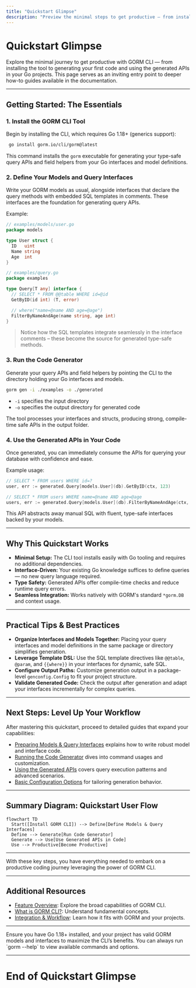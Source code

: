 ```yaml
---
title: "Quickstart Glimpse"
description: "Preview the minimal steps to get productive — from installation to running your first code generation and using generated APIs in code. Serves as an entry point for deeper how-tos in further documentation."
---
```


# Quickstart Glimpse

Explore the minimal journey to get productive with GORM CLI — from installing the tool to generating your first code and using the generated APIs in your Go projects. This page serves as an inviting entry point to deeper how-to guides available in the documentation.

---

## Getting Started: The Essentials

### 1. Install the GORM CLI Tool

Begin by installing the CLI, which requires Go 1.18+ (generics support):

```bash
 go install gorm.io/cli/gorm@latest
```

This command installs the `gorm` executable for generating your type-safe query APIs and field helpers from your Go interfaces and model definitions.

### 2. Define Your Models and Query Interfaces

Write your GORM models as usual, alongside interfaces that declare the query methods with embedded SQL templates in comments. These interfaces are the foundation for generating query APIs.

Example:

```go
// examples/models/user.go
package models

type User struct {
  ID   uint
  Name string
  Age  int
}
```

```go
// examples/query.go
package examples

type Query[T any] interface {
  // SELECT * FROM @@table WHERE id=@id
  GetByID(id int) (T, error)

  // where("name=@name AND age=@age")
  FilterByNameAndAge(name string, age int)
}
```

> Notice how the SQL templates integrate seamlessly in the interface comments – these become the source for generated type-safe methods.

### 3. Run the Code Generator

Generate your query APIs and field helpers by pointing the CLI to the directory holding your Go interfaces and models.

```bash
gorm gen -i ./examples -o ./generated
```

- `-i` specifies the input directory
- `-o` specifies the output directory for generated code

The tool processes your interfaces and structs, producing strong, compile-time safe APIs in the output folder.

### 4. Use the Generated APIs in Your Code

Once generated, you can immediately consume the APIs for querying your database with confidence and ease.

Example usage:

```go
// SELECT * FROM users WHERE id=?
user, err := generated.Query[models.User](db).GetByID(ctx, 123)

// SELECT * FROM users WHERE name=@name AND age=@age
users, err := generated.Query[models.User](db).FilterByNameAndAge(ctx, "jinzhu", 25).Find(ctx)
```

This API abstracts away manual SQL with fluent, type-safe interfaces backed by your models.

---

## Why This Quickstart Works

- **Minimal Setup:** The CLI tool installs easily with Go tooling and requires no additional dependencies.
- **Interface-Driven:** Your existing Go knowledge suffices to define queries — no new query language required.
- **Type Safety:** Generated APIs offer compile-time checks and reduce runtime query errors.
- **Seamless Integration:** Works natively with GORM's standard `*gorm.DB` and context usage.

---

## Practical Tips & Best Practices

- **Organize Interfaces and Models Together:** Placing your query interfaces and model definitions in the same package or directory simplifies generation.
- **Leverage Template DSL:** Use the SQL template directives like `@@table`, `@param`, and `{{where}}` in your interfaces for dynamic, safe SQL.
- **Configure Output Paths:** Customize generation output in a package-level `genconfig.Config` to fit your project structure.
- **Validate Generated Code:** Check the output after generation and adapt your interfaces incrementally for complex queries.

---

## Next Steps: Level Up Your Workflow

After mastering this quickstart, proceed to detailed guides that expand your capabilities:

- [Preparing Models & Query Interfaces](//getting-started/first-codegen-workflow/prepare-models-interfaces) explains how to write robust model and interface code.
- [Running the Code Generator](//getting-started/first-codegen-workflow/generate-code) dives into command usages and customization.
- [Using the Generated APIs](//getting-started/first-codegen-workflow/using-generated-code) covers query execution patterns and advanced scenarios.
- [Basic Configuration Options](//getting-started/first-codegen-workflow/basic-configuration-options) for tailoring generation behavior.

---

## Summary Diagram: Quickstart User Flow

```mermaid
flowchart TD
  Start([Install GORM CLI]) --> Define[Define Models & Query Interfaces]
  Define --> Generate[Run Code Generator]
  Generate --> Use[Use Generated APIs in Code]
  Use --> Productive[Become Productive]
```

---

With these key steps, you have everything needed to embark on a productive coding journey leveraging the power of GORM CLI.

---

## Additional Resources

- [Feature Overview](/overview/feature-highlights/feature-overview): Explore the broad capabilities of GORM CLI.
- [What is GORM CLI?](/overview/product-intro-core-concepts/what-is-gorm-cli): Understand fundamental concepts.
- [Integration & Workflow](/overview/architecture-and-integrations/integration-workflow): Learn how it fits with GORM and your projects.



---

<Check>
Ensure you have Go 1.18+ installed, and your project has valid GORM models and interfaces to maximize the CLI’s benefits.
</Check>

<Info>
You can always run `gorm --help` to view available commands and options.
</Info>

---

# End of Quickstart Glimpse
